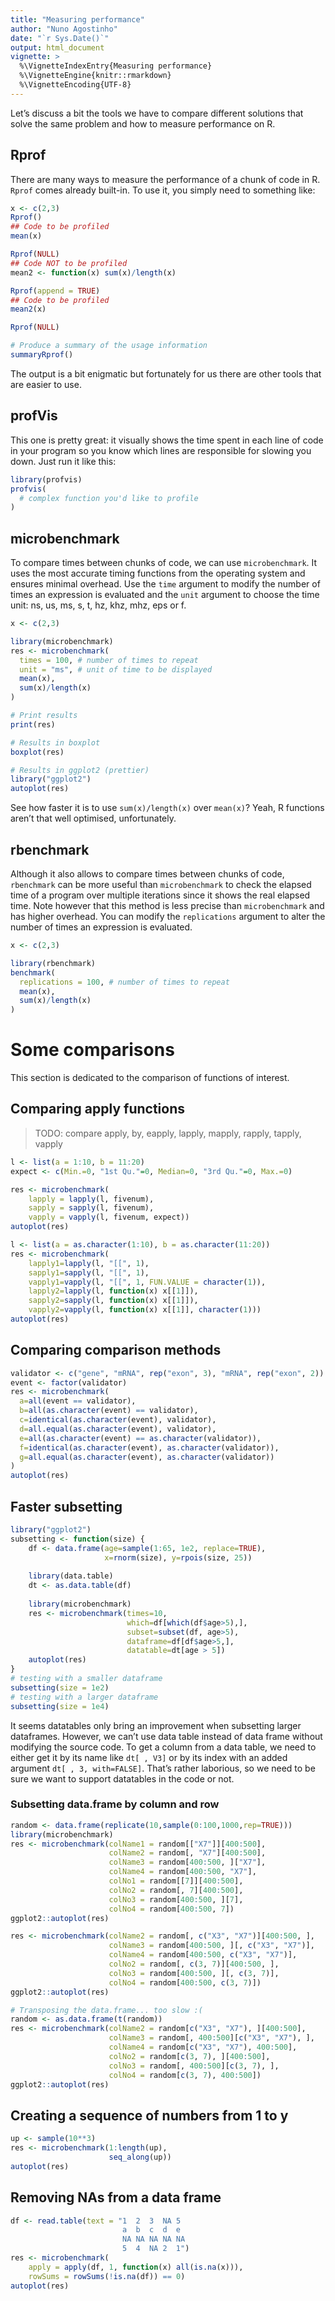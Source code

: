 ```yaml
---
title: "Measuring performance"
author: "Nuno Agostinho"
date: "`r Sys.Date()`"
output: html_document
vignette: >
  %\VignetteIndexEntry{Measuring performance}
  %\VignetteEngine{knitr::rmarkdown}
  %\VignetteEncoding{UTF-8}
---
```


Let's discuss a bit the tools we have to compare different solutions that solve
the same problem and how to measure performance on R.

## Rprof
There are many ways to measure the performance of a chunk of code in R. `Rprof`
comes already built-in. To use it, you simply need to something like:

```r
x <- c(2,3)
Rprof()
## Code to be profiled
mean(x)

Rprof(NULL)
## Code NOT to be profiled
mean2 <- function(x) sum(x)/length(x)

Rprof(append = TRUE)
## Code to be profiled
mean2(x)

Rprof(NULL)

# Produce a summary of the usage information
summaryRprof()
```

The output is a bit enigmatic but fortunately for us there are other tools that
are easier to use.

## profVis
This one is pretty great: it visually shows the time spent in each line of code
in your program so you know which lines are responsible for slowing you down.
Just run it like this:

```r
library(profvis)
profvis(
  # complex function you'd like to profile
)
```

## microbenchmark
To compare times between chunks of code, we can use `microbenchmark`. It uses
the most accurate timing functions from the operating system and ensures minimal
overhead. Use the `time` argument to modify the number of times an expression is
evaluated and the `unit` argument to choose the time unit: ns, us, ms, s, t, hz,
khz, mhz, eps or f.

```r
x <- c(2,3)

library(microbenchmark)
res <- microbenchmark(
  times = 100, # number of times to repeat
  unit = "ms", # unit of time to be displayed
  mean(x),
  sum(x)/length(x)
)

# Print results
print(res)

# Results in boxplot
boxplot(res)

# Results in ggplot2 (prettier)
library("ggplot2")
autoplot(res)
```

See how faster it is to use `sum(x)/length(x)` over `mean(x)`? Yeah, R functions
aren't that well optimised, unfortunately.

## rbenchmark
Although it also allows to compare times between chunks of code, `rbenchmark` 
can be more useful than `microbenchmark` to check the elapsed time of a program 
over multiple iterations since it shows the real elapsed time. Note however that 
this method is less precise than `microbenchmark` and has higher overhead. You
can modify the `replications` argument to alter the number of times an 
expression is evaluated.

```r
x <- c(2,3)

library(rbenchmark)
benchmark(
  replications = 100, # number of times to repeat
  mean(x),
  sum(x)/length(x)
)
```

# Some comparisons

This section is dedicated to the comparison of functions of interest.

## Comparing apply functions

> TODO: compare apply, by, eapply, lapply, mapply, rapply, tapply, vapply

```r
l <- list(a = 1:10, b = 11:20)
expect <- c(Min.=0, "1st Qu."=0, Median=0, "3rd Qu."=0, Max.=0)

res <- microbenchmark(
    lapply = lapply(l, fivenum),
    sapply = sapply(l, fivenum),
    vapply = vapply(l, fivenum, expect))
autoplot(res)
```

```r
l <- list(a = as.character(1:10), b = as.character(11:20))
res <- microbenchmark(
    lapply1=lapply(l, "[[", 1), 
    sapply1=sapply(l, "[[", 1),
    vapply1=vapply(l, "[[", 1, FUN.VALUE = character(1)),
    lapply2=lapply(l, function(x) x[[1]]), 
    sapply2=sapply(l, function(x) x[[1]]),
    vapply2=vapply(l, function(x) x[[1]], character(1)))
autoplot(res)
```

## Comparing comparison methods

```r
validator <- c("gene", "mRNA", rep("exon", 3), "mRNA", rep("exon", 2))
event <- factor(validator)
res <- microbenchmark(
  a=all(event == validator),
  b=all(as.character(event) == validator),
  c=identical(as.character(event), validator),
  d=all.equal(as.character(event), validator),
  e=all(as.character(event) == as.character(validator)),
  f=identical(as.character(event), as.character(validator)),
  g=all.equal(as.character(event), as.character(validator))
)
autoplot(res)
```

## Faster subsetting
```r
library("ggplot2")
subsetting <- function(size) {
    df <- data.frame(age=sample(1:65, 1e2, replace=TRUE),
                     x=rnorm(size), y=rpois(size, 25))
    
    library(data.table)
    dt <- as.data.table(df)
    
    library(microbenchmark)
    res <- microbenchmark(times=10,
                          which=df[which(df$age>5),],
                          subset=subset(df, age>5), 
                          dataframe=df[df$age>5,],
                          datatable=dt[age > 5])
    autoplot(res)
}
# testing with a smaller dataframe
subsetting(size = 1e2)
# testing with a larger dataframe
subsetting(size = 1e4)
```

It seems datatables only bring an improvement when subsetting larger dataframes.
However, we can't use data table instead of data frame without modifying the
source code. To get a column from a data table, we need to either get it by its
name like ```dt[ , V3]``` or by its index with an added argument 
```dt[ , 3, with=FALSE]```. That's rather laborious, so we need to be sure we
want to support datatables in the code or not.

### Subsetting data.frame by column and row
```r
random <- data.frame(replicate(10,sample(0:100,1000,rep=TRUE)))
library(microbenchmark)
res <- microbenchmark(colName1 = random[["X7"]][400:500],
                      colName2 = random[, "X7"][400:500],
                      colName3 = random[400:500, ]["X7"],
                      colName4 = random[400:500, "X7"],
                      colNo1 = random[[7]][400:500],
                      colNo2 = random[, 7][400:500],
                      colNo3 = random[400:500, ][7],
                      colNo4 = random[400:500, 7])
ggplot2::autoplot(res)

res <- microbenchmark(colName2 = random[, c("X3", "X7")][400:500, ],
                      colName3 = random[400:500, ][, c("X3", "X7")],
                      colName4 = random[400:500, c("X3", "X7")],
                      colNo2 = random[, c(3, 7)][400:500, ],
                      colNo3 = random[400:500, ][, c(3, 7)],
                      colNo4 = random[400:500, c(3, 7)])
ggplot2::autoplot(res)

# Transposing the data.frame... too slow :(
random <- as.data.frame(t(random))
res <- microbenchmark(colName2 = random[c("X3", "X7"), ][400:500],
                      colName3 = random[, 400:500][c("X3", "X7"), ],
                      colName4 = random[c("X3", "X7"), 400:500],
                      colNo2 = random[c(3, 7), ][400:500],
                      colNo3 = random[, 400:500][c(3, 7), ],
                      colNo4 = random[c(3, 7), 400:500])
ggplot2::autoplot(res)
```

## Creating a sequence of numbers from 1 to y
```r
up <- sample(10**3)
res <- microbenchmark(1:length(up),
                      seq_along(up))
autoplot(res)
```

## Removing NAs from a data frame
```r
df <- read.table(text = "1  2  3  NA 5
                         a  b  c  d  e
                         NA NA NA NA NA
                         5  4  NA 2  1")
res <- microbenchmark(
    apply = apply(df, 1, function(x) all(is.na(x))),
    rowSums = rowSums(!is.na(df)) == 0)
autoplot(res)
```